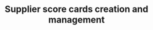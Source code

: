 ---
title: "Supplier score cards creation and management"
description: "Description of your new file."
---